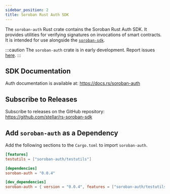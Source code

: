 ```yaml
---
sidebar_position: 2
title: Soroban Rust Auth SDK
---
```


The `soroban-auth` Rust crate contains the Soroban Rust Auth SDK. It provides
utilities for verifying signatures on invocations of smart contracts.  It is
intended for use alongside the [`soroban-sdk`].

[`soroban-sdk`]: rust

:::caution
The `soroban-auth` crate is in early development. Report issues
[here](https://github.com/stellar/rs-soroban-sdk/issues/new/choose).
:::

## SDK Documentation

Auth documentation is available at:
https://docs.rs/soroban-auth

## Subscribe to Releases

Subscribe to releases on the GitHub repository:
https://github.com/stellar/rs-soroban-sdk

## Add `soroban-auth` as a Dependency

Add the following sections to the `Cargo.toml` to import `soroban-auth`.

```toml
[features]
testutils = ["soroban-auth/testutils"]

[dependencies]
soroban-auth = "0.0.4"

[dev_dependencies]
soroban-auth = { version = "0.0.4", features = ["soroban-auth/testutils"] }
```
